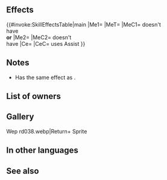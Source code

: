 {{Assist
|tagid=SID_リターン＋
|name=Return+
|range=1
|effect=Restores HP = 50% of unit's Atk (min 8 HP) to target ally and target ally moves to opposite side of unit.<br><br>If ally cannot move to the target space (if another ally or foe is occupying the space), ally will not move. Using this skill has no effect on Special cooldown charge and unit does not gain EXP or SP. (This skill is treated as a movement skill only when movement takes place.)
|cost=300
|exclusive=0
|canUseMove={{MoveList|All}}
|canUseWeapon={{WeaponList|Staff}}
|required=Return
|intID=2389
|sort=1141
|value=10
|timingID=0
|abilityID=22
|properties=
}}
==Effects==
{{#invoke:SkillEffectsTable|main
|Me1={{Eft|Heal|50% of {{Tgt|Unit}}'s Atk|min=8}}
|MeT={{Tgt|Target Ally}}
|MeC1={{Tgt|Target Ally}} doesn't<br>have {{SEt|Isolation}}<br>'''or''' {{SEt|Deep Wounds}}
|Me2={{Eft|Reposition Units}}
|MeC2={{Tgt|Target Ally}} doesn't<br>have {{SEt|Isolation}}
|Ce={{Eft|No Special Cooldown Charge}}
|CeC={{Tgt|Unit}} uses Assist
}}

==Notes==
* Has the same effect as {{St|Reposition}}.
{{Movement skill notes|notBeforeRokkr=1}}
==List of owners==
{{Skill Hero List}}
==Gallery==
<gallery>
Wep rd038.webp|Return+ Sprite
</gallery>
==In other languages==
{{OtherLanguages
|japanese=リターン＋
|german=Rückkehr+
|spanishEU=Regreso +
|spanishLA=Regreso +
|french=Retour +
|italian=Ritorno+
|chineseTW=回歸＋
|portuguese=Retorno+
}}
==See also==
{{See also skills|cond=Description LIKE '%target ally moves to opposite side of unit%' OR Description LIKE '%Restores%HP%to target ally%treated as a movement skill%'|columns=2}}
{{Assists Navbox}}